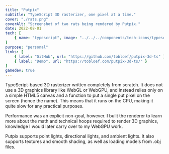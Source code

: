 ```yaml
---
title: "Putpix"
subtitle: "TypeScript 3D rasterizer, one pixel at a time."
cover: "./rats.png"
coverAlt: "Screenshot of two rats being rendered by Putpix."
date: 2022-08-01
tech: [
	{ name: "typescript", image: "../../../components/tech-icons/typescript.svg" },
]
purpose: "personal"
links: [
	{ label: "GitHub", url: "https://github.com/tobloef/putpix-3d-ts" },
	{ label: "Demo", url: "https://tobloef.com/putpix-3d-ts/" }
]
gamedev: true
---
```


TypeScript-based 3D rasterizer written completely from scratch. It does not use a 3D graphics library like WebGL or WebGPU, and instead relies only on a simple HTML5 canvas and a function to put a single put pixel on the screen (hence the name). This means that it runs on the CPU, making it quite slow for any practical purposes.

Performance was an explicit non-goal, however. I built the renderer to learn more about the math and technical hoops required to render 3D graphics, knowledge I would later carry over to my WebGPU work.

Putpix supports point lights, directional lights, and ambient lights. It also supports textures and smooth shading, as well as loading models from .obj files.
